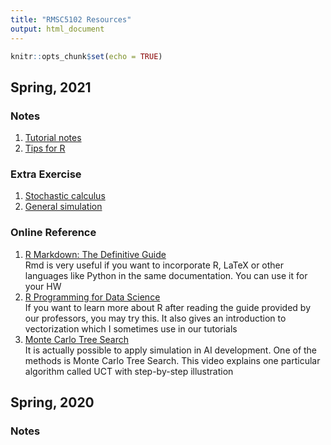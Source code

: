 ```yaml
---
title: "RMSC5102 Resources"
output: html_document
---
```


```r
knitr::opts_chunk$set(echo = TRUE)
```

## Spring, 2021

### Notes
1. [Tutorial notes](notes.pdf)  
2. [Tips for R](../stat3005/2020F/SN-Tips-for-R.html)  

### Extra Exercise
1. [Stochastic calculus](2021S/EX-Stochastic-Calculus.html)  
2. [General simulation](2021S/EX-General-Simulation.html)

### Online Reference
1. [R Markdown: The Definitive Guide](https://bookdown.org/yihui/rmarkdown/)  
Rmd is very useful if you want to incorporate R, LaTeX or other languages like Python in the same documentation. You can use it for your HW  
2. [R Programming for Data Science](https://bookdown.org/rdpeng/rprogdatascience/)  
If you want to learn more about R after reading the guide provided by our professors, you may try this. It also gives an introduction to vectorization which I sometimes use in our tutorials  
3. [Monte Carlo Tree Search](https://www.youtube.com/watch?v=UXW2yZndl7U)  
It is actually possible to apply simulation in AI development. One of the methods is Monte Carlo Tree Search. This video explains one particular algorithm called UCT with step-by-step illustration

## Spring, 2020

### Notes
1. [Tutorial notes](2020S/notes.pdf)  
2. [Midterm review](2020S/review_midterm.pdf)  
3. [Final review](2020S/review_final.pdf)  

### Q&A
1. [Inverse transform](2020S/QA-Inverse-Transform.html)  
2. [Discrete uniform](2020S/QA-Discrete-Uniform.html)  
3. [Monte Carlo integration](2020S/QA-Monte-Carlo-Integration.html)  
4. [Variance in simulation](2020S/QA-Variance-in-Simulation.html)

### Extra Exercise
1. [Stochastic calculus](2020S/EX-Stochastic-Calculus.html)  
2. [General simulation](2020S/EX-General-Simulation.html)